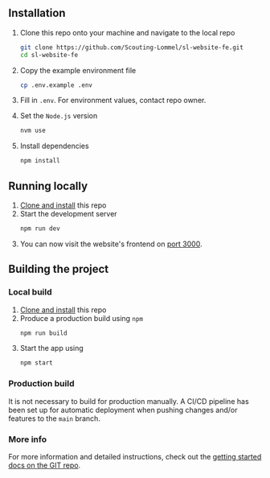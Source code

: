 
<Meta title="1 Setup / 1.1 Getting Started" />

<div className="sb-section">
  <h2 className="sb-heading__2" id="installation">Installation</h2>

  1. Clone this repo onto your machine and navigate to the local repo
     ```bash
     git clone https://github.com/Scouting-Lommel/sl-website-fe.git
     cd sl-website-fe
     ```

  2. Copy the example environment file

     ```bash
     cp .env.example .env
     ```

  3. Fill in `.env`. For environment values, contact repo owner.

  4. Set the `Node.js` version
     ```bash
     nvm use
     ```

  5. Install dependencies
     ```bash
     npm install
     ```
</div>

<div className="sb-section">
  <h2 className="sb-heading__2" id="running-locally">Running locally</h2>

  1. [Clone and install](#installation) this repo
  2. Start the development server
     ```bash
     npm run dev
     ```
  3. You can now visit the website's frontend on [port 3000](http://localhost:3000).
</div>

<div className="sb-section">
  <h2 className="sb-heading__2" id="building-the-project">Building the project</h2>
  <h3 className="sb-heading__3">Local build</h3>

  1. [Clone and install](#installation) this repo
  2. Produce a production build using `npm`
     ```bash
     npm run build
     ```
  3. Start the app using
     ```bash
     npm start
     ```

  <h3 className="sb-heading__3">Production build</h3>

  It is not necessary to build for production manually. A CI/CD pipeline has been set up for automatic deployment when pushing changes and/or features to the `main` branch.

  <h3 className="sb-heading__3">More info</h3>

  For more information and detailed instructions, check out the [getting started docs on the GIT repo](https://github.com/Scouting-Lommel/sl-website-fe/blob/main/documentation/getting-started.md).
</div>
